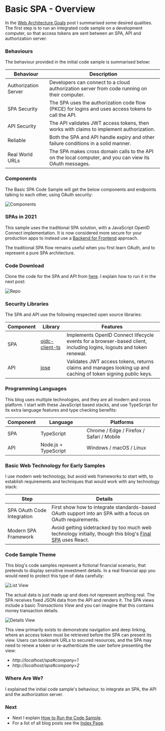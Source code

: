 # Basic SPA - Overview

In the <a href='web-architecture-goals.mdx'>Web Architecture Goals</a> post I summarised some desired qualities. The first step is to run an integrated code sample on a development computer, so that access tokens are sent between an SPA, API and authorization server.

### Behaviours

The behaviour provided in the initial code sample is summarised below:

| Behaviour | Description |
| --------- | ----------- |
| Authorization Server | Developers can connect to a cloud authorization server from code running on their computer. |
| SPA Security | The SPA uses the authorization code flow (PKCE) for logins and uses access tokens to call the API. |
| API Security | The API validates JWT access tokens, then works with claims to implement authorization. |
| Reliable | Both the SPA and API handle expiry and other failure conditions in a solid manner. |
| Real World URLs | The SPA makes cross domain calls to the API on the local computer, and you can view its OAuth messages. |

### Components

The Basic SPA Code Sample will get the below components and endpoints talking to each other, using OAuth security:

![Components](../images/20/components.jpg)

### SPAs in 2021

This sample uses the traditional SPA solution, with a JavaScript OpenID Connect implementation. It is now considered more secure for your production apps to instead use a <a href='spa-back-end-for-front-end.mdx'>Backend for Frontend</a> approach.

The traditional SPA flow remains useful when you first learn OAuth, and to represent a pure SPA architecture.

### Code Download

Clone the code for the SPA and API from [here](https://github.com/gary-archer/oauth.websample1). I explain how to run it in the next post:

![Repo](../images/20/repo.jpg)

### Security Libraries

The SPA and API use the following respected open source libraries:

| Component | Library | Features |
| --------- | ------- | -------- |
| SPA | [oidc-client-ts](https://github.com/authts/oidc-client-ts) | Implements OpenID Connect lifecycle events for a browser-based client, including logins, logouts and token renewal. |
| API | [jose](https://github.com/panva/jose) | Validates JWT access tokens, returns claims and manages looking up and caching of token signing public keys. |

### Programming Languages

This blog uses multiple technologies, and they are all modern and cross platform. I start with these JavaScript based stacks, and use TypeScript for its extra language features and type checking benefits:

| Component | Language | Platforms |
| --------- | -------- | --------- |
| SPA | TypeScript | Chrome / Edge / Firefox / Safari / Mobile |
| API | Node.js + TypeScript | Windows / macOS / Linux |

### Basic Web Technology for Early Samples

I use modern web technology, but avoid web frameworks to start with, to establish requirements and techniques that would work with any technology stack:

| Step | Details |
| ---- | ------- |
| SPA OAuth Code Integration | First show how to integrate standards-based OAuth support into an SPA with a focus on OAuth requirements. |
| Modern SPA Framework | Avoid getting sidetracked by too much web technology initially, though this blog's <a href='final-spa-overview.mdx'>Final SPA</a> uses React. |

### Code Sample Theme

This blog's code samples represent a fictional financial scenario, that pretends to display sensitive investment details. In a real financial app you would need to protect this type of data carefully:

![List View](../images/20/list-view.jpg)

The actual data is just made up and does not represent anything real. The SPA receives fixed JSON data from the API and renders it. The SPA views include a basic *Transactions View* and you can imagine that this contains money transaction details.

![Details View](../images/20/details-view.jpg)

This view primarily exists to demonstrate navigation and deep linking, where an access token must be retrieved before the SPA can present its view. Users can bookmark URLs to secured resources, and the SPA may need to renew a token or re-authenticate the user before presenting the view:

- *http://localhost/spa#company=1*
- *http://localhost/spa#company=2*

### Where Are We?

I explained the initial code sample's behaviour, to integrate an SPA, the API and the authorization server.

### Next

- Next I explain <a href='basicspa-execution.mdx'>How to Run the Code Sample</a>.
- For a list of all blog posts see the <a href='index.mdx'>Index Page</a>.
